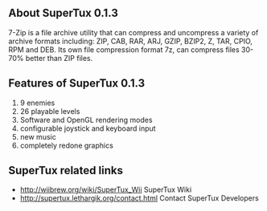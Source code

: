 ==About SuperTux 0.1.3==
7-Zip is a file archive utility that can compress and uncompress a variety of archive formats including: ZIP, CAB, RAR, ARJ, GZIP, BZIP2, Z, TAR, CPIO, RPM and DEB. Its own file compression format 7z, can compress files 30-70% better than ZIP files.
{{images/tux.png}}
==Features of SuperTux 0.1.3==
# 9 enemies
# 26 playable levels
# Software and OpenGL rendering modes
# configurable joystick and keyboard input
# new music
# completely redone graphics

==SuperTux related links==
* [[http://wiibrew.org/wiki/SuperTux_Wii]] SuperTux Wiki
* [[http://supertux.lethargik.org/contact.html]] Contact SuperTux Developers

